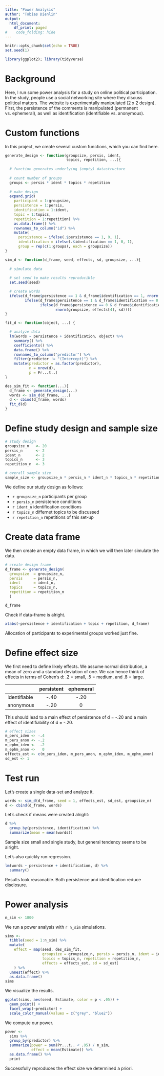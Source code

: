 ```yaml
---
title: "Power Analysis"
author: "Tobias Dienlin"
output:
  html_document:
    df_print: paged
#    code_folding: hide
---
```


```r
knitr::opts_chunk$set(echo = TRUE)
set.seed(1)
```

```r
library(ggplot2); library(tidyverse)
```

# Background

Here, I run some power analysis for a study on online political participation. In the study, people use a social networking site where they discuss political matters. The website is experimentally manipulated (2 x 2 design). First, the persistence of the comments is manipulated (permanent vs. ephemeral), as well as identification (identifiable vs. anonymous).

# Custom functions

In this project, we create several custom functions, which you can find here.

```r
generate_design <- function(groupsize, persis, ident, 
                            topics, repetition, ...){
  
  # function generates underlying (empty) datastructure
  
  # count number of groups
  groups <- persis * ident * topics * repetition
  
  # make design
  expand.grid(
    participant = 1:groupsize, 
    persistence = 1:persis, 
    identification = 1:ident, 
    topic = 1:topics,
    repetition = 1:repetition) %>% 
    as.data.frame() %>% 
    rownames_to_column("id") %>% 
    mutate(
      persistence = ifelse(.$persistence == 1, 0, 1),
      identification = ifelse(.$identification == 1, 0, 1),
      group = rep(c(1:groups), each = groupsize))
}

sim_d <- function(d_frame, seed, effects, sd, groupsize, ...){
  
  # simulate data
  
  # set seed to make results reproducible
  set.seed(seed)

  # create words
  ifelse(d_frame$persistence == 1 & d_frame$identification == 1, rnorm(groupsize, effects[1], sd),
         ifelse(d_frame$persistence == 1 & d_frame$identification == 0, rnorm(groupsize, effects[2], sd),
                ifelse(d_frame$persistence == 0 & d_frame$identification == 1, rnorm(groupsize, effects[3], sd),
                       rnorm(groupsize, effects[4], sd))))
}

fit_d <- function(object, ...) {

  # analyze data
  lm(words ~ persistence + identification, object) %>% 
    summary() %>% 
    coefficients() %>%
    data.frame() %>% 
    rownames_to_column("predictor") %>% 
    filter(predictor != "(Intercept)") %>% 
    mutate(predictor = as.factor(predictor),
           n = nrow(d),
           p = Pr...t..)
}

des_sim_fit <- function(...){
  d_frame <- generate_design(...)
  words <- sim_d(d_frame, ...)
  d <- cbind(d_frame, words)
  fit_d(d)
}
```

# Define study design and sample size

```r
# study design
groupsize_n   <- 20
persis_n      <- 2
ident_n       <- 2 
topics_n      <- 3
repetition_n  <- 3

# overall sample size
sample_size <- groupsize_n * persis_n * ident_n * topics_n * repetition_n
```

We define our study design as follows:

- `r groupsize_n` participants per group
- `r persis_n` persistence conditions
- `r ident_n` identification conditions
- `r topics_n` differnet topics to be discussed
- `r repetition_n` repetitions of this set-up

# Create data frame

We then create an empty data frame, in which we will then later simulate the data.

```r
# create design frame
d_frame <- generate_design(
  groupsize  = groupsize_n,
  persis     = persis_n,  
  ident      = ident_n,     
  topics     = topics_n,  
  repetition = repetition_n
  )

d_frame
```

Check if data-frame is alright.

```r
xtabs(~persistence + identification + topic + repetition, d_frame)
```

Allocation of participants to experimental groups worked just fine.

# Define effect size

We first need to define likely effects. We assume normal distribution, a mean of zero and a standard deviation of one. We can hence think of effects in terms of Cohen's d: .2 = small, .5 = medium, and .8 = large.

|              | persistent | ephemeral |
|--------------|:----------:|:---------:|
| identifiable |    -.40    |   -.20    |
| anonymous    |    -.20    |     0     |

This should lead to a main effect of persistence of d = -.20 and a main effect of identifiability of d = -.20.

```r
# effect sizes
m_pers_iden <- -.4
m_pers_anon <- -.2
m_ephm_iden <- -.2
m_ephm_anon <-   0
effects_est <- c(m_pers_iden, m_pers_anon, m_ephm_iden, m_ephm_anon)
sd_est <- 1
```

# Test run

Let's create a single data-set and analyze it.

```r
words <- sim_d(d_frame, seed = 1, effects_est, sd_est, groupsize_n)
d <- cbind(d_frame, words)
```

Let's check if means were created alright:

```r
d %>% 
  group_by(persistence, identification) %>% 
  summarize(mean = mean(words))
```

Sample size small and single study, but general tendency seems to be alright.

Let's also quickly run regression.

```r
lm(words ~ persistence + identification, d) %>% 
  summary()
```

Results look reasonable. Both persistence and identification reduce disclosure.

# Power analysis

```r
n_sim <- 1000
```

We run a power analysis with `r n_sim` simulations.

```r
sims <-
  tibble(seed = 1:n_sim) %>% 
  mutate(
    effect = map(seed, des_sim_fit, 
                 groupsize = groupsize_n, persis = persis_n, ident = ident_n, 
                 topics = topics_n, repetition = repetition_n, 
                 effects = effects_est, sd = sd_est)
    ) %>% 
  unnest(effect) %>% 
  as.data.frame()
sims
```

We visualize the results.

```r
ggplot(sims, aes(seed, Estimate, color = p < .05)) +
  geom_point() + 
  facet_wrap(~predictor) +
  scale_color_manual(values = c("grey", "blue2"))
```

We compute our power.

```r
power <- 
  sims %>% 
  group_by(predictor) %>% 
  summarize(power = sum(Pr...t.. < .05) / n_sim,
            effect = mean(Estimate)) %>% 
  as.data.frame() %>% 
  print
```

Successfully reproduces the effect size we determined a priori.
